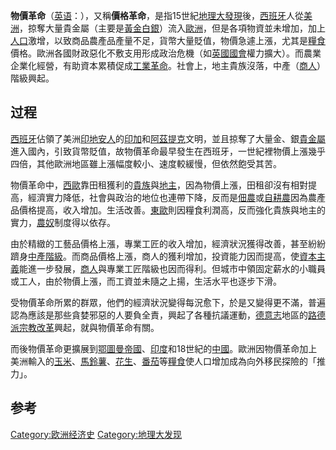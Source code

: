 '''物價革命'''（[[英语|英语]]：{{lang|en|Price Revolution}}），又稱'''價格革命'''，是指15世紀[[地理大發現|地理大發現]]後，[[西班牙|西班牙]]人從[[美洲|美洲]]，掠奪大量貴金屬（主要是[[黃金|黃金]][[银|白銀]]）流入[[歐洲|歐洲]]，但是各項物資並未增加，加上[[人口|人口]]激增，以致商品農產品產量不足，貨幣大量貶值，物價急遽上漲，尤其是[[糧食|糧食]]價格。歐洲各國財政惡化不敷支用形成政治危機（如[[英國國會|英國國會]]權力擴大）。而農業企業化經營，有助資本累積促成[[工業革命|工業革命]]。社會上，地主貴族沒落，中產（[[商人|商人]]）階級興起。

== 过程 ==
[[西班牙|西班牙]]佔領了美洲[[印地安人|印地安人]]的[[印加|印加]]和[[阿茲提克|阿茲提克]]文明，並且掠奪了大量金、銀[[貴金屬|貴金屬]]進入國內，引致貨幣貶值，故物價革命最早發生在西班牙，一世紀裡物價上漲幾乎四倍，其他歐洲地區雖上漲幅度較小、速度較緩慢，但依然飽受其苦。

物價革命中，[[西歐|西歐]]靠田租獲利的[[貴族|貴族]]與[[地主|地主]]，因為物價上漲，田租卻沒有相對提高，經濟實力降低，社會與政治的地位也連帶下降，反而是[[佃農|佃農]]或[[自耕農|自耕農]]因為農產品價格提高，收入增加。生活改善。[[東歐|東歐]]則因糧食利潤高，反而強化貴族與地主的實力，[[農奴|農奴]]制度得以依存。

由於精緻的工藝品價格上漲，專業工匠的收入增加，經濟狀況獲得改善，甚至紛紛躋身[[中產階級|中產階級]]。而商品價格上漲，商人的獲利增加，投資能力因而提高，使[[資本主義|資本主義]]能進一步發展，[[商人|商人]]與專業工匠階級也因而得利。但城市中領固定薪水的小職員或工人，由於物價上漲，而工資並未隨之上揚，生活水平也逐步下滑。

受物價革命所累的群眾，他們的經濟狀況變得每況愈下，於是又變得更不滿，普遍認為應該是那些貪婪邪惡的人要負全責，興起了各種抗議運動，[[德意志|德意志]]地區的[[路德派|路德派]][[宗教改革|宗教改革]]興起，就與物價革命有關。

而後物價革命更擴展到[[鄂圖曼帝國|鄂圖曼帝國]]、[[印度|印度]]和18世紀的[[中國|中國]]。歐洲因物價革命加上美洲輸入的[[玉米|玉米]]、[[馬鈴薯|馬鈴薯]]、[[花生|花生]]、[[番茄|番茄]]等[[糧食|糧食]]使人口增加成為向外移民探險的「推力」。

== 参考 ==

[[Category:欧洲经济史|Category:欧洲经济史]]
[[Category:地理大发现|Category:地理大发现]]